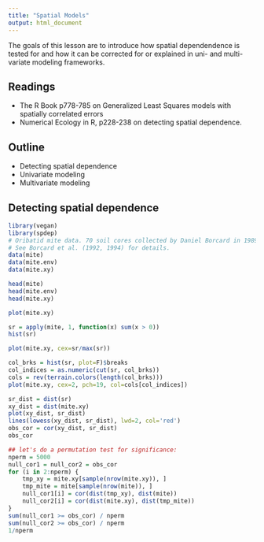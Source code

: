 ```yaml
---
title: "Spatial Models"
output: html_document
---
```


The goals of this lesson are to introduce how spatial dependendence is tested 
for and how it can be corrected for or explained in uni- and multi-variate 
modeling frameworks. 

## Readings

* The R Book p778-785 on Generalized Least Squares models with spatially
correlated errors
* Numerical Ecology in R, p228-238 on detecting spatial dependence.

## Outline

* Detecting spatial dependence
* Univariate modeling
* Multivariate modeling

## Detecting spatial dependence

```r
library(vegan)
library(spdep)
# Oribatid mite data. 70 soil cores collected by Daniel Borcard in 1989.
# See Borcard et al. (1992, 1994) for details.
data(mite)
data(mite.env)
data(mite.xy)

head(mite)
head(mite.env)
head(mite.xy)
```
```r
plot(mite.xy)

sr = apply(mite, 1, function(x) sum(x > 0))
hist(sr)

plot(mite.xy, cex=sr/max(sr))

col_brks = hist(sr, plot=F)$breaks
col_indices = as.numeric(cut(sr, col_brks))
cols = rev(terrain.colors(length(col_brks)))
plot(mite.xy, cex=2, pch=19, col=cols[col_indices])
```

```r
sr_dist = dist(sr)
xy_dist = dist(mite.xy)
plot(xy_dist, sr_dist)
lines(lowess(xy_dist, sr_dist), lwd=2, col='red')
obs_cor = cor(xy_dist, sr_dist)
obs_cor

## let's do a permutation test for significance:
nperm = 5000
null_cor1 = null_cor2 = obs_cor
for (i in 2:nperm) {
    tmp_xy = mite.xy[sample(nrow(mite.xy)), ]
    tmp_mite = mite[sample(nrow(mite)), ]
    null_cor1[i] = cor(dist(tmp_xy), dist(mite))
    null_cor2[i] = cor(dist(mite.xy), dist(tmp_mite))
}
sum(null_cor1 >= obs_cor) / nperm 
sum(null_cor2 >= obs_cor) / nperm
1/nperm

```